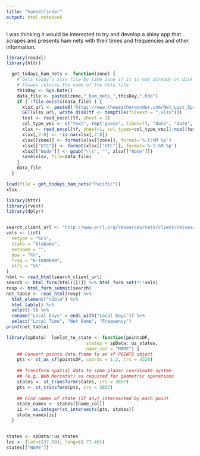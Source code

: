 ```yaml
---
title: "hamnetfinder"
output: html_notebook
---
```


I was thinking it would be interested to try and develop a shiny app that
scrapes and presents ham nets with their times and frequencies and other 
information.

```r
library(readxl)
library(httr)

  get_todays_ham_nets <- function(zone) {
    # Gets today's xlsx file by time zone if it is not already on disk
    # Always returns the name of the data file
    thisDay <- Sys.Date()
    data_file <- paste0(zone,"_ham_nets_",thisDay,".Rda")
    if ( !file.exists(data_file) ) {
      xlsx_url <- paste0('https://www.theweatherwonder.com/Net_List_Spreadsheet_',zone,'_Time.xlsx')
      GET(xlsx_url, write_disk(tf <- tempfile(fileext = ".xlsx")))
      test <- read_excel(tf, sheet = 1)
      col_type_vec <- c("text", rep("guess", times=7), "date", "date", rep("text", times=3),"skip")
      xlsx <- read_excel(tf, sheet=1, col_types=col_type_vec[1:ncol(test)], skip =1)
      xlsx[,2:8] <- !is.na(xlsx[,2:8])
      xlsx[[zone]] <- format(xlsx[[zone]], format='%-I:%M %p')
      xlsx[["UTC"]] <- format(xlsx[["UTC"]], format='%-I:%M %p')
      xlsx[["Node"]] <- gsub("\\s", "", xlsx[["Node"]])
      save(xlsx, file=data_file)
    }
    data_file
  }

```

```r

load(file = get_todays_ham_nets("Pacific"))
xlsx

```
```r
library(httr)
library(rvest)
library(dplyr)


search_client_url <- "http://www.arrl.org/resources/nets/client/netsearch.html"
vals <- list(
  netype = "%L%",
  state = "Alabama",
  netname = "",
  dow = "%%",
  freq = "0-1000000",
  ntfs = "%%"
)
html <- read_html(search_client_url)
search <- html_form(html)[[1]] %>% html_form_set(!!!vals)
resp <- html_form_submit(search)
net_table <- read_html(resp) %>% 
  html_element("table") %>% 
  html_table() %>%
  select(-5) %>%
  rename("Local Days" = ends_with("Local Days")) %>%
  select("Local Time", "Net Name", "Frequency")
print(net_table)

```
```r
library(spData)  lonlat_to_state <- function(pointsDF,
                              states = spData::us_states,
                              name_col = "NAME") {
    ## Convert points data.frame to an sf POINTS object
    pts <- st_as_sf(pointsDF, coords = 1:2, crs = 4326)
    
    ## Transform spatial data to some planar coordinate system
    ## (e.g. Web Mercator) as required for geometric operations
    states <- st_transform(states, crs = 3857)
    pts <- st_transform(pts, crs = 3857)
    
    ## Find names of state (if any) intersected by each point
    state_names <- states[[name_col]]
    ii <- as.integer(st_intersects(pts, states))
    state_names[ii]
  }


states <- spData::us_states
loc <- (lat=c(37.59), long=c(-77.46))
states[["NAME"]]
```
